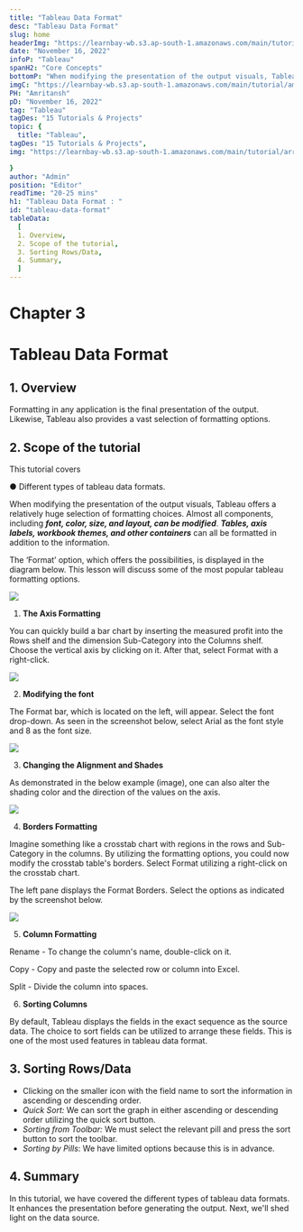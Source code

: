 ```yaml
---
title: "Tableau Data Format"
desc: "Tableau Data Format"
slug: home
headerImg: "https://learnbay-wb.s3.ap-south-1.amazonaws.com/main/tutorial/python.png"
date: "November 16, 2022"
infoP: "Tableau"
spanH2: "Core Concepts"
bottomP: "When modifying the presentation of the output visuals, Tableau offers a relatively huge selection of formatting choices. Almost all components, including font, color, size, and layout, can be modified."
imgC: "https://learnbay-wb.s3.ap-south-1.amazonaws.com/main/tutorial/amritansh.png"
PH: "Amritansh"
pD: "November 16, 2022"
tag: "Tableau"
tagDes: "15 Tutorials & Projects"
topic: {
  title: "Tableau",
tagDes: "15 Tutorials & Projects",
img: "https://learnbay-wb.s3.ap-south-1.amazonaws.com/main/tutorial/arrow.png"

}
author: "Admin"
position: "Editor"
readTime: "20-25 mins"
h1: "Tableau Data Format : "
id: "tableau-data-format"
tableData:
  [
  1. Overview, 
  2. Scope of the tutorial,  
  3. Sorting Rows/Data,  
  4. Summary,  
  ]
---
```



# Chapter 3


# Tableau Data Format

 


## 1. Overview

Formatting in any application is the final presentation of the output. Likewise, Tableau also provides a vast selection of formatting options.


## 2. Scope of the tutorial

This tutorial covers


●  Different types of tableau data formats.

 

When modifying the presentation of the output visuals, Tableau offers a relatively huge selection of formatting choices. Almost all components, including **_font, color, size, and layout, can be modified_**. **_Tables, axis labels, workbook themes, and other containers_** can all be formatted in addition to the information.

 

The ‘Format’ option, which offers the possibilities, is displayed in the diagram below. This lesson will discuss some of the most popular tableau formatting options.


 <img src="https://learnbay-wb.s3.ap-south-1.amazonaws.com/main/tutorial/tableau/TF+-+1.PNG"></img>




1. **The Axis Formatting**

You can quickly build a bar chart by inserting the measured profit into the Rows shelf and the dimension Sub-Category into the Columns shelf. Choose the vertical axis by clicking on it. After that, select Format with a right-click.


 <img src="https://learnbay-wb.s3.ap-south-1.amazonaws.com/main/tutorial/tableau/TF+-+2.PNG"></img>




2. **Modifying the font**

The Format bar, which is located on the left, will appear. Select the font drop-down. As seen in the screenshot below, select Arial as the font style and 8 as the font size.


 <img src="https://learnbay-wb.s3.ap-south-1.amazonaws.com/main/tutorial/tableau/TF+-+3.PNG"></img>




3. **Changing the Alignment and Shades**

As demonstrated in the below example (image), one can also alter the shading color and the direction of the values on the axis.


 <img src="https://learnbay-wb.s3.ap-south-1.amazonaws.com/main/tutorial/tableau/TF+-+4.PNG"></img>




4. **Borders Formatting**

Imagine something like a crosstab chart with regions in the rows and Sub-Category in the columns. By utilizing the formatting options, you could now modify the crosstab table's borders. Select Format utilizing a right-click on the crosstab chart.

The left pane displays the Format Borders. Select the options as indicated by the screenshot below.


 <img src="https://learnbay-wb.s3.ap-south-1.amazonaws.com/main/tutorial/tableau/TF+-+5.PNG"></img>




5. **Column Formatting**

Rename - To change the column's name, double-click on it.

Copy - Copy and paste the selected row or column into Excel.

Split - Divide the column into spaces.



6. **Sorting Columns**

By default, Tableau displays the fields in the exact sequence as the source data. The choice to sort fields can be utilized to arrange these fields. This is one of the most used features in tableau data format. 


## 3. Sorting Rows/Data



* Clicking on the smaller icon with the field name to sort the information in ascending or descending order.
* _Quick Sort:_ We can sort the graph in either ascending or descending order utilizing the quick sort button.
* _Sorting from Toolbar:_ We must select the relevant pill and press the sort button to sort the toolbar.
* _Sorting by Pills_: We have limited options because this is in advance.

 


## 4. Summary

In this tutorial, we have covered the different types of tableau data formats. It enhances the presentation before generating the output. Next, we'll shed light on the data source.
